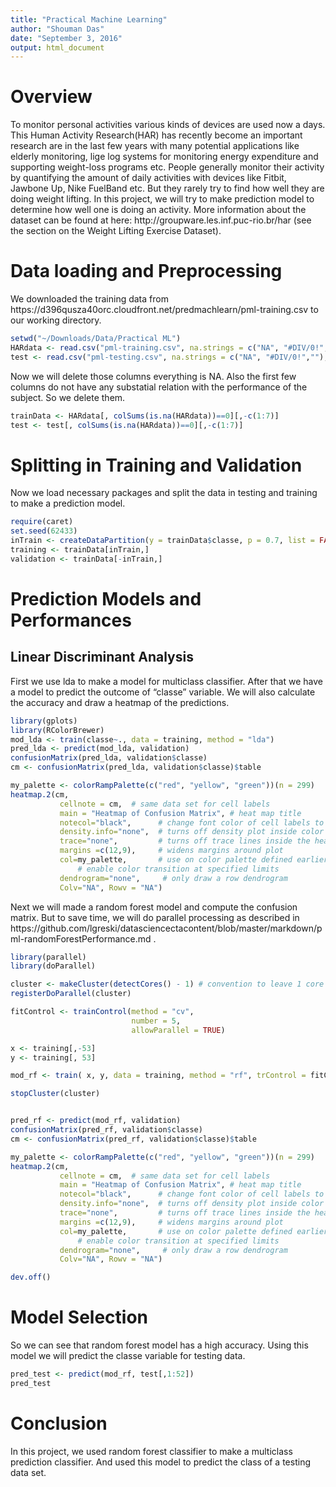 ```yaml
---
title: "Practical Machine Learning"
author: "Shouman Das"
date: "September 3, 2016"
output: html_document
---
```

# Overview

To monitor personal activities various kinds of devices are used now a days. This Human Activity Research(HAR) has recently become an important research are in the last few years with many potential applications like elderly monitoring, lige log systems for monitoring energy expenditure and supporting weight-loss programs etc. People generally monitor their activity by quantifying the amount of daily activities with devices like Fitbit, Jawbone Up, Nike FuelBand etc. But they rarely try to find how well they are doing weight lifting. In this project, we will try to make prediction model to determine how well one is doing an activity. More information about the dataset can be found at here: http://groupware.les.inf.puc-rio.br/har (see the section on the Weight Lifting Exercise Dataset). 

# Data loading and Preprocessing
We downloaded the training data from https://d396qusza40orc.cloudfront.net/predmachlearn/pml-training.csv to our working directory.
```r
setwd("~/Downloads/Data/Practical ML")
HARdata <- read.csv("pml-training.csv", na.strings = c("NA", "#DIV/0!",""), header = TRUE)
test <- read.csv("pml-testing.csv", na.strings = c("NA", "#DIV/0!",""), header = TRUE)
```
Now we will delete those columns everything is NA. Also the first few columns do not have any substatial relation with the performance of the subject. So we delete them.
```r
trainData <- HARdata[, colSums(is.na(HARdata))==0][,-c(1:7)]
test <- test[, colSums(is.na(HARdata))==0][,-c(1:7)]
```
# Splitting in Training and Validation
Now we load necessary packages and split the data in testing and training to make a prediction model.

```r
require(caret)
set.seed(62433)
inTrain <- createDataPartition(y = trainData$classe, p = 0.7, list = FALSE)
training <- trainData[inTrain,]
validation <- trainData[-inTrain,]
```

# Prediction Models and Performances
## Linear Discriminant Analysis
First we use lda to make a model for multiclass classifier. After that we have a model to predict the outcome of "classe" variable. We will also calculate the accuracy and draw a heatmap of the predictions.
```r
library(gplots)
library(RColorBrewer)
mod_lda <- train(classe~., data = training, method = "lda")
pred_lda <- predict(mod_lda, validation)
confusionMatrix(pred_lda, validation$classe)
cm <- confusionMatrix(pred_lda, validation$classe)$table

my_palette <- colorRampPalette(c("red", "yellow", "green"))(n = 299)
heatmap.2(cm,
           cellnote = cm,  # same data set for cell labels
           main = "Heatmap of Confusion Matrix", # heat map title
           notecol="black",      # change font color of cell labels to black
           density.info="none",  # turns off density plot inside color legend
           trace="none",         # turns off trace lines inside the heat map
           margins =c(12,9),     # widens margins around plot
           col=my_palette,       # use on color palette defined earlier
               # enable color transition at specified limits
           dendrogram="none",     # only draw a row dendrogram
           Colv="NA", Rowv = "NA") 

```

Next we will made a random forest model and compute the confusion matrix. But to save time, we will do parallel processing as described in https://github.com/lgreski/datasciencectacontent/blob/master/markdown/pml-randomForestPerformance.md .
```r
library(parallel)
library(doParallel)

cluster <- makeCluster(detectCores() - 1) # convention to leave 1 core for OS
registerDoParallel(cluster)

fitControl <- trainControl(method = "cv",
                           number = 5,
                           allowParallel = TRUE)

x <- training[,-53]
y <- training[, 53]

mod_rf <- train( x, y, data = training, method = "rf", trControl = fitControl)

stopCluster(cluster)


pred_rf <- predict(mod_rf, validation)
confusionMatrix(pred_rf, validation$classe)
cm <- confusionMatrix(pred_rf, validation$classe)$table

my_palette <- colorRampPalette(c("red", "yellow", "green"))(n = 299)
heatmap.2(cm,
           cellnote = cm,  # same data set for cell labels
           main = "Heatmap of Confusion Matrix", # heat map title
           notecol="black",      # change font color of cell labels to black
           density.info="none",  # turns off density plot inside color legend
           trace="none",         # turns off trace lines inside the heat map
           margins =c(12,9),     # widens margins around plot
           col=my_palette,       # use on color palette defined earlier
               # enable color transition at specified limits
           dendrogram="none",     # only draw a row dendrogram
           Colv="NA", Rowv = "NA") 

dev.off()
```
# Model Selection
So we can see that random forest model has a high accuracy. Using this model we will predict the classe variable for testing data.

```r
pred_test <- predict(mod_rf, test[,1:52])
pred_test

```

# Conclusion

In this project, we used random forest classifier to make a multiclass prediction classifier. And used this model to predict the class of a testing data set.
